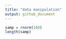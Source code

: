 ```yaml
---
title: "data manipulation"
output: github_document
---
```




```r
samp = rnorm(100)
length(samp)
```


